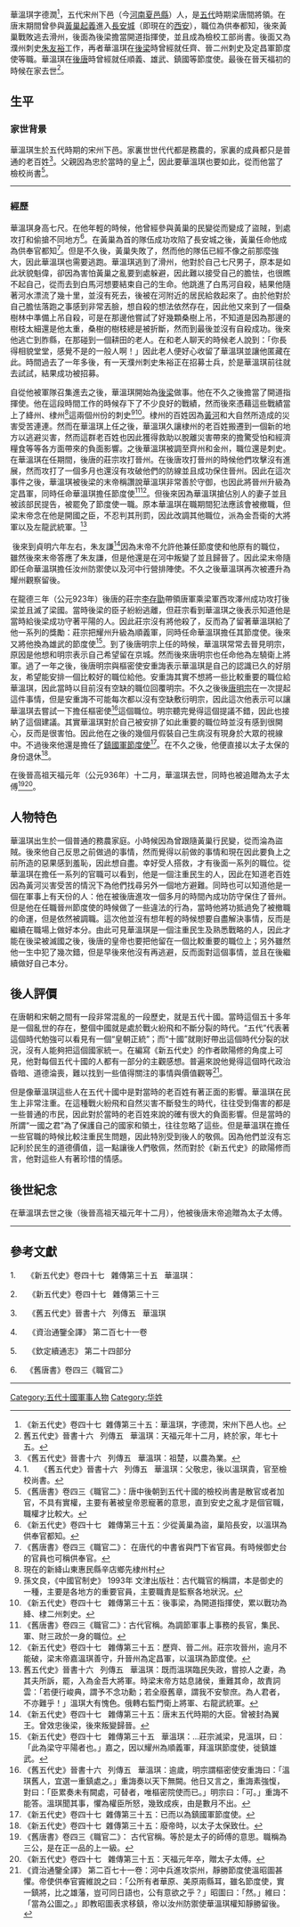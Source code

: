 {{Multiple issues|
{{Review|time=2021-01-01T15:09:58+00:00}}
{{Tone|time=2021-01-01T15:09:58+00:00}}
}}
華溫琪{{BD|862年||936年}}字德潤<ref>《新五代史》卷四十七  雜傳第三十五：華溫琪，字德潤，宋州下邑人也。</ref>，五代宋州下邑（今[[河南省|河南夏邑縣]]）人，是[[五代十国|五代]]時期梁唐間將領。在唐末期間曾參與[[黃巢之亂|黃巢起義]]進入[[长安|長安城]]（即現在的[[西安市|西安]]），職位為供奉都知，後來黃巢戰敗逃去滑州，後面為後梁擔當開道指揮使，並且成為檢校工部尚書。後面又為濮州刺史[[朱友裕|朱友裕]]工作，再者華溫琪在[[后梁|後梁]]時曾經就任齊、晉二州刺史及定昌軍節度使等職。華溫琪在[[后唐|後唐]]時曾經就任順義、雄武、鎮國等節度使。最後在晉天福初的時候在家去世<ref>舊五代史》晉書十六   列傳五   華溫琪：天福元年十二月，終於家，年七十五。</ref>。

== 生平 ==

=== 家世背景 ===
華溫琪生於五代時期的宋州下邑。家裏世世代代都是務農的，家裏的成員都只是普通的老百姓<ref>《舊五代史》晉書十六   列傳五   華溫琪：祖楚，以農為業。</ref>。父親因為忠於當時的皇上<ref>1.     《舊五代史》晉書十六   列傳五   華溫琪：父敬忠，後以溫琪貴，官至檢校尚書。</ref>，因此要華溫琪也要如此，從而他當了檢校尚書<ref>《舊唐書》卷四三《職官二》：唐中後朝到五代十國的檢校尚書是散官或者加官，不具有實權，主要有著被皇帝恩寵著的意思，直到安史之亂才是個官職，職權才比較大。</ref>。
----

=== 經歷 ===
華溫琪身高七尺。在他年輕的時候，他曾經參與黃巢的民變從而變成了盜賊，到處攻打和偷搶不同地方<ref>《新五代史》卷四十七   雜傳第三十五：少從黃巢為盜，巢陷長安，以溫琪為供奉官都知。</ref>。在黃巢為首的隊伍成功攻陷了長安城之後，黃巢任命他成為供奉官都知<ref>《舊唐書》卷四三《職官二》： 在唐代的中書省與門下省官員。有時候御史台的官員也可稱供奉官。</ref>。但是不久後，黃巢失敗了，然而他的隊伍已經不像之前那麼強大，因此華溫琪也需要逃跑。華溫琪逃到了滑州，他對於自己七尺男子，原本是如此狀貌魁偉，卻因為害怕黃巢之亂要到處躲避，因此難以接受自己的膽怯，也很瞧不起自己，從而去到白馬河想要結束自己的生命。他跳進了白馬河自殺，結果他隨著河水漂流了幾十里，並沒有死去，後被在河附近的居民給救起來了。由於他對於自己膽怯落跑之事感到非常丟臉，想自殺的想法依然存在，因此他又來到了一個桑樹林中準備上吊自殺，可是在那邊他嘗試了好幾顆桑樹上吊，不知道是因為那邊的樹枝太細還是他太重，桑樹的樹枝總是被折斷，然而到最後並沒有自殺成功。後來他逃亡到胙縣，在那碰到一個耕田的老人。在和老人聊天的時候老人說到：「你長得相貌堂堂，感覺不是的一般人啊！」因此老人便好心收留了華溫琪並讓他匿藏在此。時間過去了一年多後，有一天濮州刺史朱裕正在招募士兵，於是華溫琪前往就去試試，結果成功被招募。

自從他被軍隊召集進去之後，華溫琪開始為[[后梁|後梁]]做事。他在不久之後擔當了開道指揮使。他在這段時間工作的時候存下了不少良好的戰績，然而後來憑藉這些戰績當上了絳州、棣州<ref>現在的新絳山東惠民縣辛店鄉先棣州村</ref>這兩個州份的刺史<ref>孫文良，《中國官制史》 1993年 文津出版社：古代職官的稱謂，本是御史的一種，主要是各地方的重要官員，主要職責是監察各地狀況。</ref><ref>《新五代史》卷四十七   雜傳第三十五：後事梁，為開道指揮使，累以戰功為絳、棣二州刺史。</ref>。棣州的百姓因為[[黄河|黃河]]和大自然所造成的災害受苦連連。然而在華溫琪上任之後，華溫琪久讓棣州的老百姓搬遷到一個新的地方以逃避災害，然而這群老百姓也因此獲得救助以脫離災害帶來的擔驚受怕和經濟糧食等等各方面帶來的負面影響。之後華溫琪被調至齊州和金州，職位還是刺史。在華溫琪在任期間，後唐的莊宗攻打晉州。在後唐攻打晉州的時候他們攻擊沒有進展，然而攻打了一個多月也還沒有攻破他們的防線並且成功保住晉州。因此在這次事件之後，華溫琪被後梁的末帝稱讚說華溫琪非常善於守御，也因此將晉州升級為定昌軍，同時任命華溫琪擔任節度使<ref>《舊唐書》卷四三《職官二》：古代官稱。為調節軍事上事務的長官，集民、軍、財三政於一身的職位。</ref><ref>《新五代史》卷四十七   雜傳第三十五：歷齊、晉二州。莊宗攻晉州，逾月不能破，梁末帝嘉溫琪善守，升晉州為定昌軍，以溫琪為節度使。</ref>。但後來因為華溫琪搶佔別人的妻子並且被該部民提告，被罷免了節度使一職。原本華溫琪在職期間犯法應該會被撤職，但梁末帝念在他是開國之臣，不忍判其刑罰，因此改調其他職位，派為金吾衛的大將軍以及左龍武統軍。<ref>舊五代史》晉書十六   列傳五   華溫琪：既而溫琪臨民失政，嘗掠人之妻，為其夫所訴，罷，入為金吾大將軍。時梁末帝方姑息諸侯，重難其命，故責詞雲：「若便行峻典，謂予不念功勳；若全廢舊章，謂我不安黎庶。為人君者，不亦難乎！」溫琪大有愧色。俄轉右監門衛上將軍、右龍武統軍。</ref>

 後來到貞明六年左右，朱友謙<ref>《新五代史》卷四十七   雜傳第三十五：唐末五代時期的大臣。曾被封為翼王。曾效忠後梁，後來叛變歸晉。</ref>因為末帝不允許他兼任節度使和他原有的職位，雖然後來末帝答應了朱友謙，但是他還是在河中叛變了並且歸晉了。因此梁末帝隨即任命華溫琪擔任汝州防禦使以及河中行營排陣使。不久之後華溫琪再次被遷升為耀州觀察留後。

在龍德三年（公元923年）後唐的莊宗[[唐庄宗|李存勖]]帶領唐軍乘梁軍西攻澤州成功攻打後梁並且滅了梁國。當時後梁的臣子紛紛逃離，但莊宗看到華溫琪之後表示知道他是當時給後梁成功守著平陽的人。因此莊宗沒有將他殺了，反而為了留著華溫琪給了他一系列的獎勵：莊宗把耀州升級為順義軍，同時任命華溫琪擔任其節度使。後來又將他換為雄武的節度使<ref>《新五代史》卷四十七   雜傳第三十五   華溫琪：...莊宗滅梁，見溫琪，曰：「此為梁守平陽者也。」嘉之，因以耀州為順義軍，拜溫琪節度使，徙鎮雄武。</ref>。到了後唐明宗上任的時候，華溫琪常常去晉見明宗，原因是他想和明宗表示自己希望留在京城。然而後來唐明宗也任命他為左驍衛上將軍。過了一年之後，後唐明宗與樞密使安重誨表示華溫琪是自己的認識已久的好朋友，希望能安排一個比較好的職位給他。安重誨其實不想將一些比較重要的職位給華溫琪，因此當時以目前沒有空缺的職位回覆明宗。不久之後後[[唐明宗|唐明宗]]在一次提起這件事情，但是安重誨不可能每次都以沒有空缺敷衍明宗，因此這次他表示可以讓華溫琪去嘗試一下擔任樞密使<ref>《舊五代史》晉書十六   列傳五   華溫琪：逾歲，明宗謂樞密使安重誨曰：「溫琪舊人，宜選一重鎮處之。」重誨奏以天下無闕。他日又言之，重誨素強愎，對曰：「臣累奏未有闕處，可替者，唯樞密院使而已。」明宗曰：「可。」重誨不能答。溫琪聞其事，懼為權臣所怒，幾致成疾，由是數月不出。</ref>這個職位。明宗聽完覺得這個提議不錯，因此也接納了這個建議。其實華溫琪對於自己被安排了如此重要的職位時並沒有感到很開心，反而是很害怕。因此他在之後的幾個月假裝自己生病沒有現身於大眾的視線中。不過後來他還是擔任了[[建雄軍節度使|鎮國軍節度使]]<ref>《新五代史》卷四十七  雜傳第三十五：已而以為鎮國軍節度使。</ref>。在不久之後，他便直接以太子太保的身份退休<ref>《新五代史》卷四十七  雜傳第三十五：廢帝時，以太子太保致仕。</ref>。

在後晉高祖天福元年（公元936年）十二月，華溫琪去世，同時也被追贈為太子太傅<ref>《舊唐書》卷四三《職官二》： 古代官稱。等於是太子的師傅的意思。職稱為三公，是在正一品的上一級。

</ref><ref>《新五代史》卷四十七   雜傳第三十五：天福元年卒，贈太子太傅。</ref>。

== 人物特色 ==
華溫琪出生於一個普通的務農家庭。小時候因為曾跟隨黃巢行民變，從而淪為盜賊。後來他自己反思之前做過的事情，然而覺得以前做的事情和現在因此要負上之前所造的惡果感到羞恥，因此想自盡。幸好受人搭救，才有後面一系列的職位。從華溫琪在擔任一系列的官職可以看到，他是一個注重民生的人，因此在知道老百姓因為黃河災害受苦的情況下為他們找尋另外一個地方避難。同時也可以知道他是一個在軍事上有天份的人：他在被後唐進攻一個多月的時間內成功防守保住了晉州。但是他在任職晉州節度使的時候做了一些違法的行為，當時他將功抵過免了被撤職的命運，但是依然被調職。這次他並沒有想年輕的時候想要自盡解決事情，反而是繼續在職場上做好本分。由此可見華溫琪是一個注重民生及熟悉戰略的人，因此才能在後梁被滅國之後，後唐的皇帝也要把他留在一個比較重要的職位上；另外雖然他一生中犯了幾次錯，但是早後來他沒有再逃避，反而面對這個事情，並且在後繼續做好自己本分。

== 後人評價 ==
在唐朝和宋朝之間有一段非常混亂的一段歷史，就是五代十國。當時這個五十多年是一個亂世的存在，整個中國就是處於戰火紛飛和不斷分裂的時代。“五代”代表著這個時代勉強可以看見有一個“皇朝正統”；而“十國”就剛好帶出這個時代分裂的狀況，沒有人能夠把這個國家統一。在編寫《新五代史》的作者歐陽修的角度上可見，他對每個五代十國的人都有一部分的主觀感想。普遍來說他覺得這個時代政治昏暗、道德淪喪，難以找到一些值得關注的事情與價值觀等<ref>《資治通鑒全譯》 第二百七十一卷：河中兵進攻崇州，靜勝節度使溫昭圖甚懼。帝使供奉官竇維說之曰：「公所有者華原、美原兩縣耳，雖名節度使，實一鎮將，比之雄藩，豈可同日語也，公有意欲之乎？」昭圖曰：「然。」維曰：「當為公圖之。」即教昭圖表求移鎮，帝以汝州防禦使華溫琪權知靜勝留後。</ref>。

但是像華溫琪這些人在五代十國中是對當時的老百姓有著正面的影響。華溫琪在民生上非常注重。在這種戰火紛飛和自然災害不斷發生的時代，往往受到傷害的都是一些普通的市民，因此對於當時的老百姓來說的確有很大的負面影響。但是當時的所謂“一國之君”為了保護自己的國家和領土，往往忽略了這些。但是華溫琪在擔任一些官職的時候比較注重民生問題，因此特別受到後人的敬佩。因為他們並沒有忘記利於民生的道德價值，這一點讓後人們敬佩，然而對於《新五代史》的歐陽修而言，他對這些人有著珍惜的情感。

== 後世紀念 ==
在華溫琪去世之後（後晉高祖天福元年十二月），他被後唐末帝追贈為太子太傅。
----

== 參考文獻 ==
1.     《新五代史》卷四十七   雜傳第三十五   華溫琪：

2.     《新五代史》卷四十七   雜傳第三十三

3.     《舊五代史》晉書十六   列傳五   華溫琪

4.     《資治通鑒全譯》 第二百七十一卷

5.     《欽定續通志》 第二十四部分

6.    《舊唐書》卷四三《職官二》
----

[[Category:五代十國軍事人物|Category:五代十國軍事人物]]
[[Category:华姓|Category:华姓]]